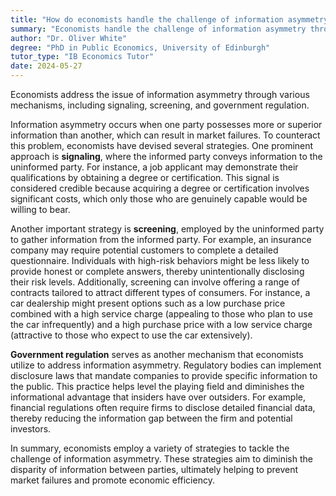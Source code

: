 ```yaml
---
title: "How do economists handle the challenge of information asymmetry?"
summary: "Economists handle the challenge of information asymmetry through mechanisms such as signalling, screening, and government regulation."
author: "Dr. Oliver White"
degree: "PhD in Public Economics, University of Edinburgh"
tutor_type: "IB Economics Tutor"
date: 2024-05-27
---
```


Economists address the issue of information asymmetry through various mechanisms, including signaling, screening, and government regulation.

Information asymmetry occurs when one party possesses more or superior information than another, which can result in market failures. To counteract this problem, economists have devised several strategies. One prominent approach is **signaling**, where the informed party conveys information to the uninformed party. For instance, a job applicant may demonstrate their qualifications by obtaining a degree or certification. This signal is considered credible because acquiring a degree or certification involves significant costs, which only those who are genuinely capable would be willing to bear.

Another important strategy is **screening**, employed by the uninformed party to gather information from the informed party. For example, an insurance company may require potential customers to complete a detailed questionnaire. Individuals with high-risk behaviors might be less likely to provide honest or complete answers, thereby unintentionally disclosing their risk levels. Additionally, screening can involve offering a range of contracts tailored to attract different types of consumers. For instance, a car dealership might present options such as a low purchase price combined with a high service charge (appealing to those who plan to use the car infrequently) and a high purchase price with a low service charge (attractive to those who expect to use the car extensively).

**Government regulation** serves as another mechanism that economists utilize to address information asymmetry. Regulatory bodies can implement disclosure laws that mandate companies to provide specific information to the public. This practice helps level the playing field and diminishes the informational advantage that insiders have over outsiders. For example, financial regulations often require firms to disclose detailed financial data, thereby reducing the information gap between the firm and potential investors.

In summary, economists employ a variety of strategies to tackle the challenge of information asymmetry. These strategies aim to diminish the disparity of information between parties, ultimately helping to prevent market failures and promote economic efficiency.
    